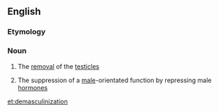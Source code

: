 ==English==

===Etymology===
{{prefix|en|de|masculinization}}

===Noun===
{{en-noun|-}}

# The [[removal]] of the [[testicle]]s
# {{lb|en|biology}} The suppression of a [[male]]-orientated function by repressing male [[hormone]]s

[[et:demasculinization]]